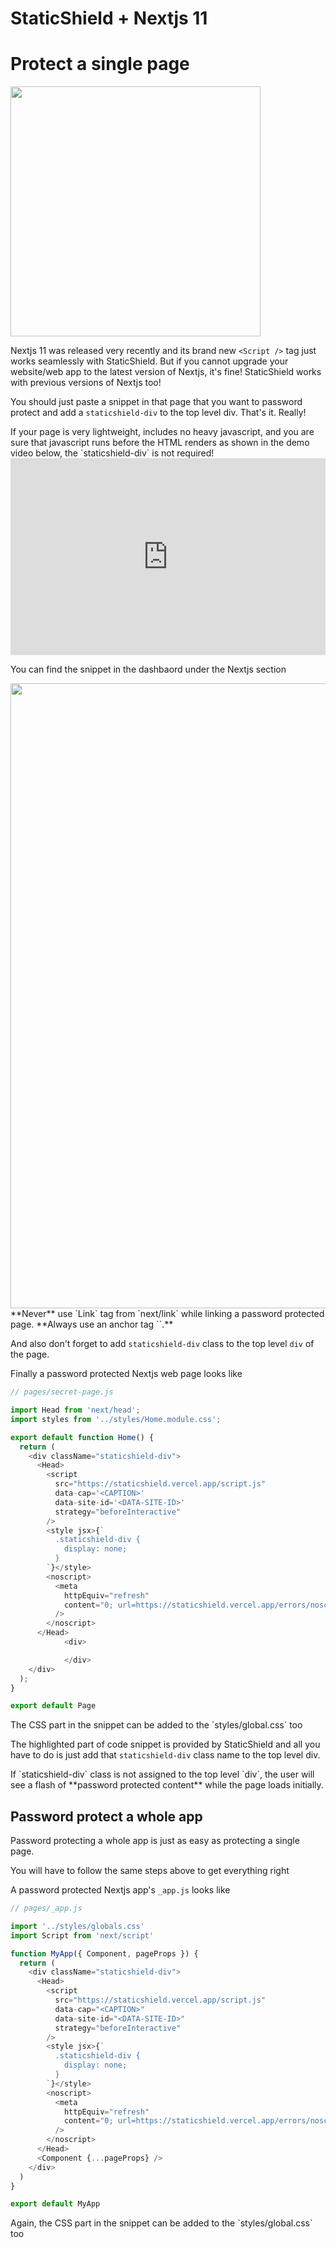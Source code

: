 
# StaticShield + Nextjs 11

# Protect a single page

<Box t={30} b={30} l={-10}>
  <img src="/banners/nextjs-11.png" width="400px" />
</Box>

Nextjs 11 was released very recently and its brand new `<Script />` tag just works seamlessly with StaticShield.
But if you cannot upgrade your website/web app to the latest version of Nextjs, it's fine! StaticShield works with
previous versions of Nextjs too!

You should just paste a snippet in that page that you want to password protect and add a `staticshield-div`
to the top level div. That's it. Really!

<Callout emoji="💡">
  If your page is very lightweight, includes no heavy javascript, and you are
  sure that javascript runs before the HTML renders as shown in the demo video
  below, the `staticshield-div` is not required!
</Callout>

<div style="position: relative; padding-bottom: 62.5%; height: 0;">
  <iframe
    src="https://www.loom.com/embed/d591d8f7bc784fc89240993e660f6898"
    frameborder="0"
    webkitallowfullscreen
    mozallowfullscreen
    allowfullscreen
    style="position: absolute; top: 0; left: 0; width: 100%; height: 100%;"
  ></iframe>
</div>

You can find the snippet in the dashbaord under the Nextjs section

<Box t={30} b={30} l={-10}>
  <img src="/snippets/nextjs.png" width="1000px" />
</Box>

<Callout emoji="☠️">
	**Never** use `Link` tag from `next/link` while linking a password protected page. **Always use an anchor tag `<a>`.**
</Callout>

And also don't forget to add `staticshield-div` class to the top level `div` of the page.

Finally a password protected Nextjs web page looks like

```js highlight=10,11,12,13,14,15,16,17,18,19,20,21,22,23,24,25,26
// pages/secret-page.js

import Head from 'next/head';
import styles from '../styles/Home.module.css';

export default function Home() {
  return (
    <div className="staticshield-div">
      <Head>
        <script
          src="https://staticshield.vercel.app/script.js"
          data-cap='<CAPTION>'
          data-site-id='<DATA-SITE-ID>'
          strategy="beforeInteractive"
        />
        <style jsx>{`
          .staticshield-div {
            display: none;
          }
        `}</style>
        <noscript>
          <meta
            httpEquiv="refresh"
            content="0; url=https://staticshield.vercel.app/errors/noscript"
          />
        </noscript>
      </Head>
			<div>

			</div>
    </div>
  );
}

export default Page
```

<Callout>
  The CSS part in the snippet can be added to the `styles/global.css` too
</Callout>

The highlighted part of code snippet is provided by StaticShield and all you have to do is just add that `staticshield-div`
class name to the top level div.

<Callout emoji="⚠️">
  If `staticshield-div` class is not assigned to the top level `div`, the user
  will see a flash of **password protected content** while the page loads
  initially.
</Callout>

## Password protect a whole app

Password protecting a whole app is just as easy as protecting a single page.

You will have to follow the same steps above to get everything right

A password protected Nextjs app's `_app.js` looks like

```js highlight=9,10,11,12,13,14,15,16,17,18,19,20,21,22,23,24,25
// pages/_app.js

import '../styles/globals.css'
import Script from 'next/script'

function MyApp({ Component, pageProps }) {
  return (
    <div className="staticshield-div">
      <Head>
        <script
          src="https://staticshield.vercel.app/script.js"
          data-cap="<CAPTION>"
          data-site-id="<DATA-SITE-ID>"
          strategy="beforeInteractive"
        />
        <style jsx>{`
          .staticshield-div {
            display: none;
          }
        `}</style>
        <noscript>
          <meta
            httpEquiv="refresh"
            content="0; url=https://staticshield.vercel.app/errors/noscript"
          />
        </noscript>
      </Head>
      <Component {...pageProps} />
    </div>
  )
}

export default MyApp
```

<Callout>
  Again, the CSS part in the snippet can be added to the `styles/global.css` too
</Callout>
